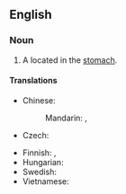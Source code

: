 ==English==
{{wikipedia}}

===Noun===
{{en-noun}}

# {{lb|en|pathology}} A {{l|en|peptic ulcer}} located in the [[stomach]].

====Translations====
{{trans-top|ulcer}}
* Chinese:
*: Mandarin: {{t+|cmn|胃潰瘍|sc=Hani}}, {{t+|cmn|胃溃疡|tr=wèikuìyáng|sc=Hani}}
* Czech: {{t|cs|žaludeční vřed|m}}
{{trans-mid}}
* Finnish: {{t|fi|mahalaukun haavauma}}, {{t+|fi|mahahaava}}
* Hungarian: {{t+|hu|gyomorfekély}}
* Swedish: {{t+|sv|ventrikelsår|n}}
* Vietnamese: {{t|vi|viên loét dạ dày}}
{{trans-bottom}}